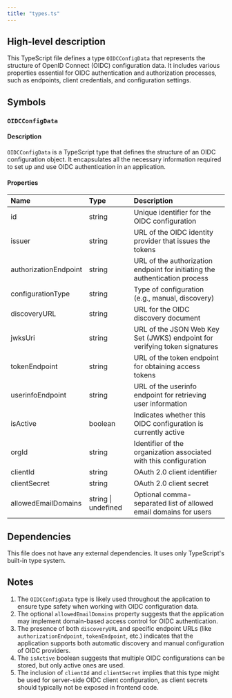 ```yaml
---
title: "types.ts"
---
```


## High-level description
This TypeScript file defines a type `OIDCConfigData` that represents the structure of OpenID Connect (OIDC) configuration data. It includes various properties essential for OIDC authentication and authorization processes, such as endpoints, client credentials, and configuration settings.

## Symbols

### `OIDCConfigData`
#### Description
`OIDCConfigData` is a TypeScript type that defines the structure of an OIDC configuration object. It encapsulates all the necessary information required to set up and use OIDC authentication in an application.

#### Properties
| Name | Type | Description |
|:-----|:-----|:------------|
| id | string | Unique identifier for the OIDC configuration |
| issuer | string | URL of the OIDC identity provider that issues the tokens |
| authorizationEndpoint | string | URL of the authorization endpoint for initiating the authentication process |
| configurationType | string | Type of configuration (e.g., manual, discovery) |
| discoveryURL | string | URL for the OIDC discovery document |
| jwksUri | string | URL of the JSON Web Key Set (JWKS) endpoint for verifying token signatures |
| tokenEndpoint | string | URL of the token endpoint for obtaining access tokens |
| userinfoEndpoint | string | URL of the userinfo endpoint for retrieving user information |
| isActive | boolean | Indicates whether this OIDC configuration is currently active |
| orgId | string | Identifier of the organization associated with this configuration |
| clientId | string | OAuth 2.0 client identifier |
| clientSecret | string | OAuth 2.0 client secret |
| allowedEmailDomains | string \| undefined | Optional comma-separated list of allowed email domains for users |

## Dependencies
This file does not have any external dependencies. It uses only TypeScript's built-in type system.

## Notes
1. The `OIDCConfigData` type is likely used throughout the application to ensure type safety when working with OIDC configuration data.
2. The optional `allowedEmailDomains` property suggests that the application may implement domain-based access control for OIDC authentication.
3. The presence of both `discoveryURL` and specific endpoint URLs (like `authorizationEndpoint`, `tokenEndpoint`, etc.) indicates that the application supports both automatic discovery and manual configuration of OIDC providers.
4. The `isActive` boolean suggests that multiple OIDC configurations can be stored, but only active ones are used.
5. The inclusion of `clientId` and `clientSecret` implies that this type might be used for server-side OIDC client configuration, as client secrets should typically not be exposed in frontend code.